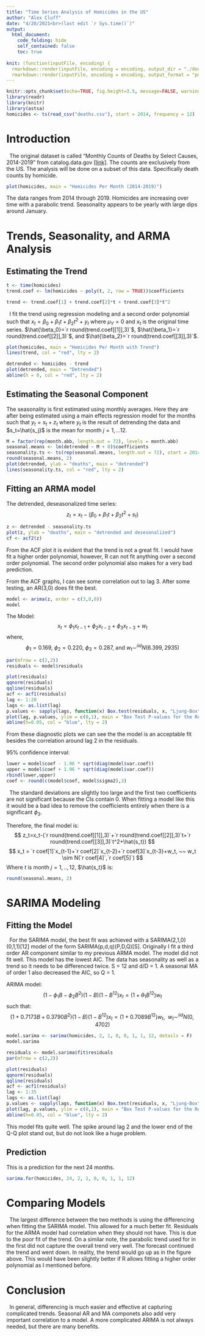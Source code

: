 ```yaml
---
title: "Time Series Analysis of Homicides in the US"
author: "Alex Cluff"
date: "4/20/2021<br>(last edit `r Sys.time()`)"
output:
  html_document:
    code_folding: hide
    self_contained: false
    toc: true
    
knit: (function(inputFile, encoding) {
  rmarkdown::render(inputFile, encoding = encoding, output_dir = "./docs", output_file = "index.html", quiet=TRUE);
  rmarkdown::render(inputFile, encoding = encoding, output_format = "pdf_document", quiet = TRUE)})
---
```


```r
knitr::opts_chunk$set(echo=TRUE, fig.height=3.5, message=FALSE, warning=FALSE)
library(readr)
library(knitr)
library(astsa)
homicides <- ts(read_csv("deaths.csv"), start = 2014, frequency = 12)
```

# Introduction

|   The original dataset is called "Monthly Counts of Deaths by Select Causes, 2014-2019" from catalog.data.gov [[link]](https://catalog.data.gov/dataset/monthly-counts-of-deaths-by-select-causes-2014-2019). The counts are exclusively from the US. The analysis will be done on a subset of this data. Specifically death counts by homicide.
```r
plot(homicides, main = "Homicides Per Month (2014-2019)")
```

The data ranges from 2014 through 2019. Homicides are increasing over time with a parabolic trend. Seasonality appears to be yearly with large dips around January.

# Trends, Seasonality, and ARMA Analysis
## Estimating the Trend

```r
t <- time(homicides)
trend.coef <- lm(homicides ~ poly(t, 2, raw = TRUE))$coefficients

trend <- trend.coef[1] + trend.coef[2]*t + trend.coef[3]*t^2

```

|   I fit the trend using regression modeling and a second order polynomial such that $x_t=\beta_0+\beta_1t+\beta_2t^2+y_t$ where $\mu_{Y}=0$ and $x_t$ is the original time series. $\hat{\beta_0}=`r round(trend.coef[[1]],3)`$, $\hat{\beta_1}=`r round(trend.coef[[2]],3)`$, and $\hat{\beta_2}=`r round(trend.coef[[3]],3)`$.

```r
plot(homicides, main = "Homicides Per Month with Trend")
lines(trend, col = "red", lty = 2)

detrended <- homicides - trend
plot(detrended, main = "Detrended")
abline(h = 0, col = "red", lty = 2)
```

## Estimating the Seasonal Component

The seasonality is first estimated using monthly averages. Here they are after being estimated using a main effects regression model for the months such that $y_t=s_t+z_t$ where $y_t$ is the result of detrending the data and $s_t=\hat{s_j}$ is the mean for month $j=1,...12$.

```r
M = factor(rep(month.abb, length.out = 72), levels = month.abb)
seasonal.means <- lm(detrended ~ M + 0)$coefficients
seasonality.ts <- ts(rep(seasonal.means, length.out = 72), start = 2014, frequency = 12)
round(seasonal.means, 2)
plot(detrended, ylab = "deaths", main = "detrended")
lines(seasonality.ts, col = "red", lty = 2)
```

## Fitting an ARMA model

The detrended, deseasonalized time series:
$$
z_t=x_t-(\beta_0+\beta_1t+\beta_2t^2+s_t)
$$

```r
z <- detrended - seasonality.ts
plot(z, ylab = "deaths", main = "detrended and desesonalized")
cf <- acf2(z)
```

From the ACF plot it is evident that the trend is not a great fit. I would have fit a higher order polynomial, however, R can not fit anything over a second order polynomial. The second order polynomial also makes for a very bad prediction.

From the ACF graphs, I can see some correlation out to lag 3. After some testing, an AR(3,0) does fit the best.

```r
model <- arima(z, order = c(3,0,0))
model
```
The Model:
$$
x_t = \phi_1x_{t-1}+\phi_2x_{t-2}+\phi_3x_{t-3}+w_t
$$
where,
$$
\phi_1=0.169,~\phi_2=0.220,~\phi_3=0.287,~\text{and}~w_t\sim^{iid} N(6.399, 2935)
$$

```r
par(mfrow = c(2,2))
residuals <- model$residuals

plot(residuals)
qqnorm(residuals)
qqline(residuals)
acf <- acf1(residuals)
lag <- 1:20
lags <- as.list(lag)
p.values <- sapply(lags, function(x) Box.test(residuals, x, "Ljung-Box")$p.value)
plot(lag, p.values, ylim = c(0,1), main = "Box Test P-values for the Residuals")
abline(h=0.05, col = "blue", lty = 2)
```

From these diagnostic plots we can see the the model is an acceptable fit besides the correlation around lag 2 in the residuals. 

95% confidence interval:
```r
lower = model$coef - 1.96 * sqrt(diag(model$var.coef))
upper = model$coef + 1.96 * sqrt(diag(model$var.coef))
rbind(lower,upper)
coef <- round(c(model$coef, model$sigma2),3)
```
|   The standard deviations are slightly too large and the first two coefficients are not significant because the CIs contain 0. When fitting a model like this it would be a bad idea to remove the coefficients entirely when there is a significant $\phi_3$.

Therefore, the final model is:
$$
z_t=x_t-(`r round(trend.coef[[1]],3)`+`r round(trend.coef[[2]],3)`t+`r round(trend.coef[[3]],3)`t^2+\hat{s_t})
$$
$$
x_t = `r coef[1]`x_{t-1}+`r coef[2]`x_{t-2}+`r coef[3]`x_{t-3}+w_t, ~~ w_t \sim N(`r coef[4]`,`r coef[5]`)
$$
Where $t$ is month $j=1,..,12$, $\hat{s_t}$ is:
```r
round(seasonal.means, 2)
```



# SARIMA Modeling
## Fitting the Model

|   For the SARIMA model, the best fit was achieved with a SARIMA(2,1,0)(0,1,1)[12] model of the form SARIMA(p,d,q)(P,D,Q)[S]. Originally I fit a third order AR component similar to my previous ARMA model. The model did not fit well. This model has the lowest AIC. The data has seasonality as well as a trend so it needs to be differenced twice. S = 12 and d/D = 1. A seasonal MA of order 1 also decreased the AIC, so Q = 1.

ARIMA model:
$$
(1-\phi_1B-\phi_2B^2)(1-B)(1-B^{12})x_t=(1+\theta_1B^{12})w_t
$$
such that:
$$
(1+0.7173B+0.3790B^2)(1-B)(1-B^{12})x_t=(1+0.7089B^{12})w_t, ~~ w_t \sim^{iid} N(0,4702)
$$


```r
model.sarima <- sarima(homicides, 2, 1, 0, 0, 1, 1, 12, details = F)
model.sarima
```


```r
residuals <- model.sarima$fit$residuals
par(mfrow = c(2,2))

plot(residuals)
qqnorm(residuals)
qqline(residuals)
acf <- acf1(residuals)
lag <- 1:35
lags <- as.list(lag)
p.values <- sapply(lags, function(x) Box.test(residuals, x, "Ljung-Box")$p.value)
plot(lag, p.values, ylim = c(0,1), main = "Box Test P-values for the Residuals")
abline(h=0.05, col = "blue", lty = 2)
```

This model fits quite well. The spike around lag 2 and the lower end of the Q-Q plot stand out, but do not look like a huge problem.

## Prediction

This is a prediction for the next 24 months.

```r
sarima.for(homicides, 24, 2, 1, 0, 0, 1, 1, 12)
```

# Comparing Models

|   The largest difference between the two methods is using the differencing when fitting the SARIMA model. This allowed for a much better fit. Residuals for the ARMA model had correlation when they should not have. This is due to the poor fit of the trend. On a similar note, the parabolic trend used for in the first did not capture the overall trend very well. The forecast continued the trend and went down. In reality, the trend would go up as in the figure above. This would have been slightly better if R allows fitting a higher order polynomial as I mentioned before.

# Conclusion

|   In general, differencing is much easier and effective at capturing complicated trends. Seasonal AR and MA componets also add very important correlation to a model. A more complicated ARIMA is not always needed, but there are many benefits.








